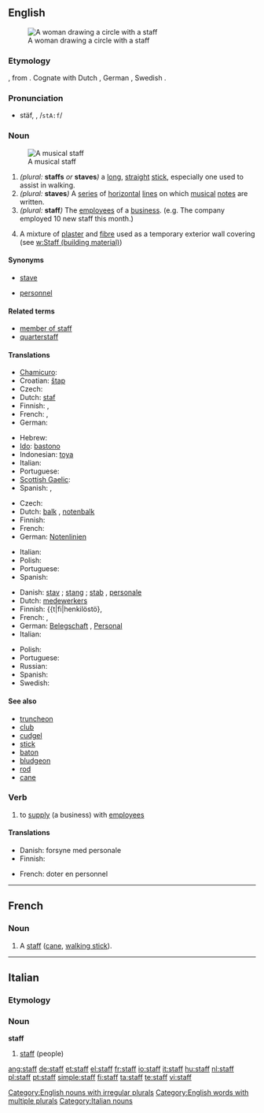{{also|Staff}}
==English==
{{wikipedia}}
[[File:John William Waterhouse - Magic Circle.JPG|thumb|A woman drawing a circle with a staff]]

===Etymology===
{{etyl|ang}} {{term|stæf}}, from {{proto|Germanic|staƀoz}}.  Cognate with Dutch {{term|staf}}, German {{term|Stab}}, Swedish {{term|stav}}.

===Pronunciation===
* stäf, {{IPA|/stɑːf/}}, /<tt>stA:f</tt>/
*: {{rhymes|ɑːf}}
<!-- is there also an -æf pronunciation? -->

===Noun===
{{en-noun|s|pl2=staves|-}}
[[Image:Music-staff.png|thumb|right|A musical staff]]

# ''(plural:'' '''staffs''' ''or'' '''staves''''')''  a [[long]], [[straight]] [[stick]], especially one used to assist in walking.
# ''(plural:'' '''staves''''')'' {{music}} A [[series]] of [[horizontal]] [[line]]s on which [[music]]al [[note]]s are written.
# ''(plural:'' '''staff''''')'' The [[employee]]s of a [[business]]. (e.g. The company employed 10 new staff this month.)
# {{uncountable}} A mixture of [[plaster]] and [[fibre]] used as a temporary exterior wall covering (see [[w:Staff (building material)]])

====Synonyms====
* {{sense|music}} [[stave]]
* {{sense|employees}} [[personnel]]

====Related terms====
* [[member of staff]]
* [[quarterstaff]]

====Translations====
{{trans-top|long, straight stick}}
* [[Chamicuro]]: {{tø|ccc|chaskolo}}
* Croatian: [[štap]] {{m}}
* Czech: {{t|cs|hůl|f}}
* Dutch: [[:nl:staf|staf]] {{m}}
* Finnish: {{t+|fi|sauva}}, {{t-|fi|salko}}
* French: {{t+|fr|staff|m}}, {{t+|fr|canne|f}}
* German: {{t+|de|Stab|m}}
{{trans-mid}}
* Hebrew: {{t-|he|מקל|m|alt=מַקֵּל|sc=Hebr}}
* [[Ido]]: [[bastono]]
* Indonesian: [[toya]]
* Italian: {{t+|it|bastone|m}}
* Portuguese: {{t+|pt|bengala|f}}
* [[Scottish Gaelic]]: {{t|gd|bata|m}}
* Spanish: {{t-|es|bastón|m}}, {{t+|es|báculo|m}}
{{trans-bottom}}

{{trans-top|series of horizontal lines}}
* Czech: {{t-|cs|osnova|f}}
* Dutch: [[balk]] {{m}}, [[notenbalk]] {{m}}
* Finnish: {{t-|fi|nuottiviivasto}}
* French: {{t+|fr|portée|f}}
* German: [[Notenlinien]] {{f|p}}
{{trans-mid}}
* Italian: {{t+|it|pentagramma|m}}
* Polish: {{t|pl|pięciolinia|f}}
* Portuguese: {{t+|pt|pauta|f}}
* Spanish: {{t-|es|varas|f|p}}
{{trans-bottom}}

{{trans-top|employees of a business}}
* Danish: [[stav]] {{c}}; [[stang]] {{c}}; [[stab]] {{c}}, [[personale]] {{n}}
* Dutch: [[:nl:medewerkers|medewerkers]] {{m|p}}
* Finnish: {{t|fi|henkilöstö}, {{t-|fi|henkilökunta}}
* French: {{t+|fr|personnel|m}}, {{t+|fr|staff|m}}
* German: [[Belegschaft]] {{f}}, [[Personal]] {{n}}
* Italian: {{t+|it|personale|m}}
{{trans-mid}}
* Polish: {{t|pl|personel|m}}
* Portuguese: {{t+|pt|pessoal|m}}
* Russian: {{t+|ru|персонал|m|sc=Cyrl}}
* Spanish: {{t-|es|personal|m}}
* Swedish: {{t-|sv|personal}}
{{trans-bottom}}

====See also====
* [[truncheon]]
* [[club]]
* [[cudgel]]
* [[stick]]
* [[baton]]
* [[bludgeon]]
* [[rod]]
* [[cane]]

===Verb===
{{en-verb}}

# {{transitive}} to [[supply]] (a business) with [[employee]]s

====Translations====
{{trans-top|to supply with employees}}
* Danish: forsyne med personale
* Finnish: {{t-|fi|miehittää}}
{{trans-mid}}
* French: doter en personnel
{{trans-bottom}}

[[Category:English nouns with irregular plurals]]
[[Category:English words with multiple plurals]]

----

==French==

===Noun===
{{fr-noun|m|plural=staffs}}

# A [[staff]] ([[cane]], [[walking stick]]).

----

==Italian==

===Etymology===
{{etyl|en|it}}

===Noun===
'''staff''' {{m|inv}}

# [[#English|staff]] (people)

[[Category:Italian nouns]]

[[ang:staff]]
[[de:staff]]
[[et:staff]]
[[el:staff]]
[[fr:staff]]
[[io:staff]]
[[it:staff]]
[[hu:staff]]
[[nl:staff]]
[[pl:staff]]
[[pt:staff]]
[[simple:staff]]
[[fi:staff]]
[[ta:staff]]
[[te:staff]]
[[vi:staff]]